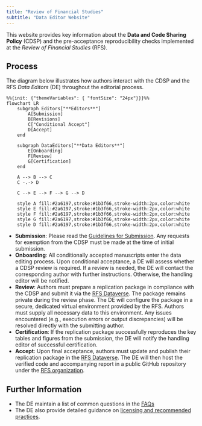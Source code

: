 ```yaml
---
title: "Review of Financial Studies"
subtitle: "Data Editor Website"
---
```


This website provides key information about the **Data and Code Sharing Policy** (CDSP) and the pre-acceptance reproducibility checks implemented at the *Review of Financial Studies* (RFS).

## Process

The diagram below illustrates how authors interact with the CDSP and the RFS *Data Editors* (DE) throughout the editorial process.

```mermaid
%%{init: {"themeVariables": { "fontSize": "24px"}}}%%
flowchart LR
    subgraph Editors["**Editors**"]
        A[Submission]
        B[Revisions]
        C["Conditional Accept"]
        D[Accept]
    end

    subgraph DataEditors["**Data Editors**"]
        E[Onboarding]
        F[Review]
        G[Certification]
    end

    A --> B --> C
    C -.-> D

    C --> E --> F --> G --> D

    style A fill:#2a6197,stroke:#1b3f66,stroke-width:2px,color:white
    style E fill:#2a6197,stroke:#1b3f66,stroke-width:2px,color:white
    style F fill:#2a6197,stroke:#1b3f66,stroke-width:2px,color:white
    style G fill:#2a6197,stroke:#1b3f66,stroke-width:2px,color:white
    style D fill:#2a6197,stroke:#1b3f66,stroke-width:2px,color:white
```

- **Submission**: Please read the [Guidelines for Submission](https://sfs.org/guidelines-for-submissions/). Any requests for exemption from the CDSP must be made at the time of initial submission.
- **Onboarding**: All conditionally accepted manuscripts enter the data editing process. Upon conditional acceptance, a DE will assess whether a CDSP review is required. If a review is needed, the DE will contact the corresponding author with further instructions. Otherwise, the handling editor will be notified.
- **Review**:  Authors must prepare a replication package in compliance with the CDSP and submit it via the [RFS Dataverse](https://dataverse.harvard.edu/dataverse/rfs). The package remains private during the review phase. The DE will configure the package in a secure, dedicated virtual environment provided by the RFS. Authors must supply all necessary data to this environment. Any issues encountered (e.g., execution errors or output discrepancies) will be resolved directly with the submitting author.
- **Certification**: If the replication package successfully reproduces the key tables and figures from the submission, the DE will notify the handling editor of successful certification.
- **Accept**: Upon final acceptance, authors must update and publish their replication package in the [RFS Dataverse](https://dataverse.harvard.edu/dataverse/rfs). The DE will then host the verified code and accompanying report in a public GitHub repository under the [RFS organization](https://github.com/review-of-financial-studies).

## Further Information

- The DE maintain a list of common questions in the [FAQs](faqs.qmd)
- The DE also provide detailed guidance on [licensing and recommended practices](license.qmd).
